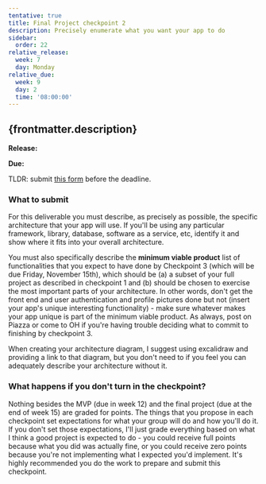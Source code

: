 ```yaml
---
tentative: true
title: Final Project checkpoint 2
description: Precisely enumerate what you want your app to do
sidebar:
  order: 22
relative_release:
  week: 7
  day: Monday
relative_due:
  week: 9
  day: 2
  time: '08:00:00'
---
```



## {frontmatter.description}

**Release:** <DueDate relativeDate={frontmatter.relative_release}  />

**Due:** <DueDate relativeDate={frontmatter.relative_due} />

TLDR: submit [this form](https://forms.gle/9vWfqfpUCJ4p9bBK7) before the deadline.


### What to submit

For this deliverable you must describe, as precisely as possible, the specific architecture that your app will use. If you'll be using any particular framework, library, database, software as a service, etc, identify it and show where it fits into your overall architecture.

You must also specifically describe the **minimum viable product** list of functionalities that you expect to have done by Checkpoint 3 (which will be due Friday, November 15th), which should be (a) a subset of your full project as described in checkpoint 1 and (b) should be chosen to exercise the most important parts of your architecture. In other words, don't get the front end and user authentication and profile pictures done but not (insert your app's unique interesting functionality) - make sure whatever makes your app unique is part of the minimum viable product. As always, post on Piazza or come to OH if you're having trouble deciding what to commit to finishing by checkpoint 3.

When creating your architecture diagram, I suggest using excalidraw and providing a link to that diagram, but you don't need to if you feel you can adequately describe your architecture without it.


### What happens if you don't turn in the checkpoint?

Nothing besides the MVP (due in week 12) and the final project (due at the end
of week 15) are graded for points. The things that you propose in each
checkpoint set expectations for what your group will do and how you'll do it. If
you don't set those expectations, I'll just grade everything based on what I
think a good project is expected to do - you could receive full points because
what you did was actually fine, or you could receive zero points because you're
not implementing what I expected you'd implement. It's highly recommended you do
the work to prepare and submit this checkpoint.